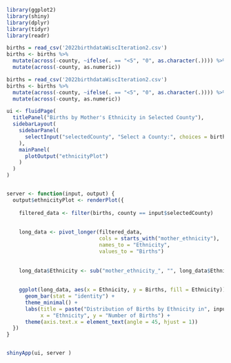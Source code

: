 ```r
library(ggplot2)
library(shiny)
library(dplyr)
library(tidyr)
library(readr)

births = read_csv('2022birthdataWiscIteration2.csv')
births <- births %>%
  mutate(across(-county, ~ifelse(. == "<5", "0", as.character(.)))) %>%
  mutate(across(-county, as.numeric))

```

```r
births = read_csv('2022birthdataWiscIteration2.csv')
births <- births %>%
  mutate(across(-county, ~ifelse(. == "<5", "0", as.character(.)))) %>%
  mutate(across(-county, as.numeric))
```

```r
ui <- fluidPage(
  titlePanel("Births by Mother's Ethnicity in Selected County"),
  sidebarLayout(
    sidebarPanel(
      selectInput("selectedCounty", "Select a County:", choices = births$county)
    ),
    mainPanel(
      plotOutput("ethnicityPlot")
    )
  )
)


server <- function(input, output) {
  output$ethnicityPlot <- renderPlot({
    
    filtered_data <- filter(births, county == input$selectedCounty)
    
   
    long_data <- pivot_longer(filtered_data, 
                              cols = starts_with("mother_ethnicity"), 
                              names_to = "Ethnicity", 
                              values_to = "Births")
    
    
    long_data$Ethnicity <- sub("mother_ethnicity_", "", long_data$Ethnicity)
    
    
    ggplot(long_data, aes(x = Ethnicity, y = Births, fill = Ethnicity)) +
      geom_bar(stat = "identity") +
      theme_minimal() +
      labs(title = paste("Distribution of Births by Ethnicity in", input$selectedCounty),
           x = "Ethnicity", y = "Number of Births") +
      theme(axis.text.x = element_text(angle = 45, hjust = 1)) 
  })
}


shinyApp(ui, server )

```





